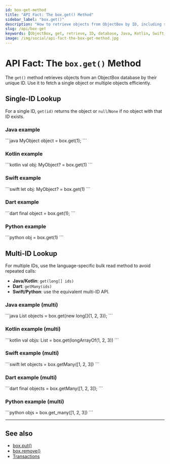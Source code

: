 ```yaml
---
id: box-get-method
title: "API Fact: The box.get() Method"
sidebar_label: "box.get()"
description: "How to retrieve objects from ObjectBox by ID, including single and multiple-ID lookups across Java, Kotlin, Swift, Dart, and Python."
slug: /api/box-get
keywords: [ObjectBox, get, retrieve, ID, database, Java, Kotlin, Swift, Dart, Python]
image: /img/social/api-fact-the-box-get-method.jpg
---
```



# API Fact: The `box.get()` Method

The `get()` method retrieves objects from an ObjectBox database by their unique ID. Use it to fetch a single object or multiple objects efficiently.

## Single-ID Lookup

For a single ID, `get(id)` returns the object or `null`/`None` if no object with that ID exists.

<Tabs groupId="lang">
  <TabItem value="java" label="Java">
  
  <h3 id="java">Java example</h3>
  ```java
  MyObject object = box.get(1);
  ```
  </TabItem>

  <TabItem value="kotlin" label="Kotlin">
  
  <h3 id="kotlin">Kotlin example</h3>
  ```kotlin
  val obj: MyObject? = box.get(1)
  ```
  </TabItem>

  <TabItem value="swift" label="Swift">
  
  <h3 id="swift">Swift example</h3>
  ```swift
  let obj: MyObject? = box.get(1)
  ```
  </TabItem>

  <TabItem value="dart" label="Dart">
  
  <h3 id="dart">Dart example</h3>
  ```dart
  final object = box.get(1);
  ```
  </TabItem>

  <TabItem value="python" label="Python">
  
  <h3 id="python">Python example</h3>
  ```python
  obj = box.get(1)
  ```
  </TabItem>
</Tabs>

## Multi-ID Lookup

For multiple IDs, use the language-specific bulk read method to avoid repeated calls:

- **Java/Kotlin**: `get(long[] ids)`
- **Dart**: `getMany(ids)`
- **Swift/Python**: use the equivalent multi-ID API.

<Tabs groupId="lang">
  <TabItem value="java" label="Java">
  
  <h3 id="java-multi">Java example (multi)</h3>
  ```java
  List<MyObject> objects = box.get(new long[]{1, 2, 3});
  ```
  </TabItem>

  <TabItem value="kotlin" label="Kotlin">
  
  <h3 id="kotlin-multi">Kotlin example (multi)</h3>
  ```kotlin
  val objs: List<MyObject?> = box.get(longArrayOf(1, 2, 3))
  ```
  </TabItem>

  <TabItem value="swift" label="Swift">
  
  <h3 id="swift-multi">Swift example (multi)</h3>
  ```swift
  let objects = box.getMany([1, 2, 3])
  ```
  </TabItem>

  <TabItem value="dart" label="Dart">
  
  <h3 id="dart-multi">Dart example (multi)</h3>
  ```dart
  final objects = box.getMany([1, 2, 3]);
  ```
  </TabItem>

  <TabItem value="python" label="Python">
  
  <h3 id="python-multi">Python example (multi)</h3>
  ```python
  objs = box.get_many([1, 2, 3])
  ```
  </TabItem>
</Tabs>

---

## See also
- [box.put()](./box-put-method.mdx)
- [box.remove()](./box-remove-method.mdx)
- [Transactions](./transactions.mdx)

<Head>
  <meta property="og:title" content="API Fact: The box.get() Method" />
  <meta property="og:description" content="How to retrieve objects from ObjectBox by ID, including single and multiple-ID lookups across Java, Kotlin, Swift, Dart, and Python." />
  <meta property="og:image" content="https://objectbox.io/dev-how-to/img/social/api-fact-the-box-get-method.jpg" />
  <meta property="og:type" content="article" />
  <script type="application/ld+json">
    {JSON.stringify({
      "@context": "https://schema.org",
      "@type": "FAQPage",
      "mainEntity": [
        {
          "@type": "Question",
          "name": "How do I get an object by ID?",
          "acceptedAnswer": {
            "@type": "Answer",
            "text": "Use box.get(id) to retrieve an object by its ID. Returns the object or null/None if not found."
          }
        },
        {
          "@type": "Question",
          "name": "How do I get multiple objects by IDs?",
          "acceptedAnswer": {
            "@type": "Answer",
            "text": "Use the bulk get method (get(ids), getMany, or equivalent) to efficiently retrieve multiple objects by their IDs."
          }
        }
      ]
    })}
  </script>
</Head>
